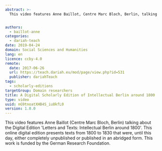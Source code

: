 ```yaml
---
abstract: >-
  This video features Anne Baillot, Centre Marc Bloch, Berlin, talking about the Digital Edition "Letters and Texts: Intellectual Berlin around 1800".


authors:
  - baillot-anne
categories:
  - dariah-teach
date: 2019-04-24
domain: Social Sciences and Humanities
lang: en
licence: ccby-4.0
remote:
  date: 2017-06-26
  url: https://teach.dariah.eu/mod/page/view.php?id=531
  publisher: dariahTeach
tags:
  - scholarly-editions
targetGroup: Domain researchers
title: A Digital Scholarly Edition of Intellectual Berlin around 1800
type: video
uuid: nG9tnoatXHB4S_iu8kfL0
version: 1.0.0
---
```


This video features Anne Baillot (Centre Marc Bloch, Berlin) talking about the Digital Edition 'Letters and Texts: Intellectual Berlin around 1800'. This online digital edition presents texts from 1800 to 1830 that were, until this day, either completely unpublished or published in an abridged form. This work is funded by the German Research Foundation.

<VideoCard
  title="DH in Practice"
  subtitle="A Digital Scholarly Edition of Intellectual Berlin around 1800"
  id="5NXV7YX6KKM"
  image="images/anne-baillot.png"
/>
